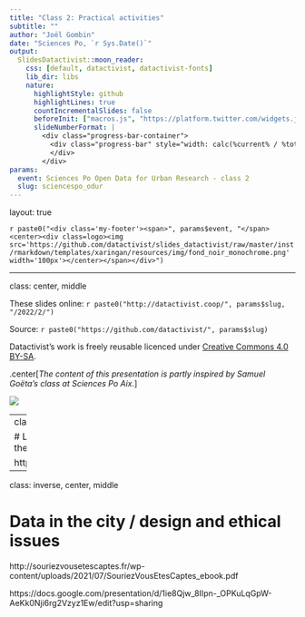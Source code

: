 ```yaml
---
title: "Class 2: Practical activities"
subtitle: ""
author: "Joël Gombin"
date: "Sciences Po, `r Sys.Date()`"
output:
  SlidesDatactivist::moon_reader:
    css: [default, datactivist, datactivist-fonts]
    lib_dir: libs
    nature:
      highlightStyle: github
      highlightLines: true
      countIncrementalSlides: false
      beforeInit: ["macros.js", "https://platform.twitter.com/widgets.js"]
      slideNumberFormat: |
        <div class="progress-bar-container">
          <div class="progress-bar" style="width: calc(%current% / %total% * 100%);">
          </div>
        </div>
params:
  event: Sciences Po Open Data for Urban Research - class 2
  slug: sciencespo_odur
---
```


layout: true

```{=html}
<style>
.remark-slide-number {
  position: inherit;
}

.remark-slide-number .progress-bar-container {
  position: absolute;
  bottom: 0;
  height: 4px;
  display: block;
  left: 0;
  right: 0;
}

.remark-slide-number .progress-bar {
  height: 100%;
  background-color: #e95459;
}

</style>
```
`r paste0("<div class='my-footer'><span>", params$event, "</span> <center><div class=logo><img src='https://github.com/datactivist/slides_datactivist/raw/master/inst/rmarkdown/templates/xaringan/resources/img/fond_noir_monochrome.png' width='100px'></center></span></div>")`

------------------------------------------------------------------------

class: center, middle

These slides online: `r paste0("http://datactivist.coop/", params$slug, "/2022/2/")`

Source: `r paste0("https://github.com/datactivist/", params$slug)`

Datactivist's work is freely reusable licenced under [Creative Commons 4.0 BY-SA](https://creativecommons.org/licenses/by-sa/4.0/legalcode.fr).

.center[*The content of this presentation is partly inspired by Samuel Goëta's class at Sciences Po Aix.*]

![](https://mirrors.creativecommons.org/presskit/buttons/88x31/png/by-sa.png)

---
class: inverse, center, middle

# Let's sum up what we learned during the previous class

https://airtable.com/shrajAoJJdO2KcxY7

---
class: inverse, center, middle

# Data in the city / design and ethical issues

http://souriezvousetescaptes.fr/wp-content/uploads/2021/07/SouriezVousEtesCaptes_ebook.pdf

https://docs.google.com/presentation/d/1ie8Qjw_8IIpn-_OPKuLqGpW-AeKk0Nji6rg2Vzyz1Ew/edit?usp=sharing



